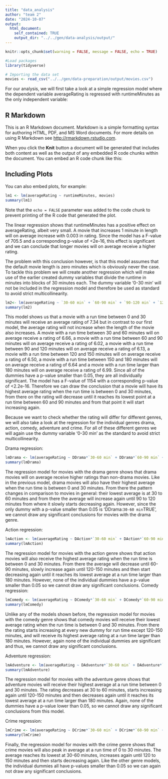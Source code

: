 ```yaml
---
title: "data_analysis"
author: "team 2"
date: "2024-10-07"
output:
  html_document:
    self_contained: TRUE
    output_dir: "../../gen/data-analysis/output/"
---
```



```r
knitr::opts_chunk$set(warning = FALSE, message = FALSE, echo = TRUE)
```

```r
#Load packages
library(tidyverse)
```
```r
# Importing the data set 
movies <- read_csv("../../gen/data-preparation/output/movies.csv")
```

For our analysis, we will first take a look at a simple regression model where the dependent variable averageRating is regressed with runtimeMinutes as the only independent variable:



## R Markdown

This is an R Markdown document. Markdown is a simple formatting syntax for authoring HTML, PDF, and MS Word documents. For more details on using R Markdown see <http://rmarkdown.rstudio.com>.

When you click the **Knit** button a document will be generated that includes both content as well as the output of any embedded R code chunks within the document. You can embed an R code chunk like this:



## Including Plots

You can also embed plots, for example:

```r
lm1 <- lm(averageRating ~ runtimeMinutes, movies)
summary(lm1)
```


Note that the `echo = FALSE` parameter was added to the code chunk to prevent printing of the R code that generated the plot.

The linear regression shows that runtimeMinutes has a positive effect on averageRating, albeit very small. A movie that increases 1 minute in length will on average increase with 0.003 in rating. Since the model has a F-value of 705.5 and a corresponding p-value of <2e-16, this effect is significant and we can conclude that longer movies will on average receive a higher rating. 

The problem with this conclusion however, is that this model assumes that the default movie length is zero minutes which is obviously never the case. To tackle this problem we will create another regression which will make use of the earlier created dummy variables that divide the runtime in minutes into blocks of 30 minutes each. The dummy variable '0-30 min' will not be included in the regression model and therefore be used as standard to avoid strict multicollinearity.

```r
lm2<- lm(averageRating ~ `30-60 min` + `60-90 min` + `90-120 min` + `120-150 min` + `150-180 min` + `>180 min`, movies)
summary(lm2)
```
This model shows us that a movie with a run time between 0 and 30 minutes will receive an average rating of 7.34 but in contrast to our first model, the average rating will not increase when the length of the movie also increases. A movie with a run time between 30 and 60 minutes will on average receive a rating of 6.66, a movie with a run time between 60 and 90 minutes will on average receive a rating of 6.02, a movie with a run time between 90 and 120 minutes will on average receive a rating of 6.13, a movie with a run time between 120 and 150 minutes will on average receive a rating of 6.50, a movie with a run time between 150 and 180 minutes will on average receive a rating of 6.64 and a movie with a run time larger than 180 minutes will on average receive a rating of 6.99. Since all of the dummies have a p-value smaller than 0.05, they are all individually significant. The model has a F-value of 1154 with a corresponding p-value of <2.2e-16. Therefore we can draw the conclusion that a movie will have its highest average rating when the run time is between 0 and 30 minutes, from there on the rating will decrease until it reaches its lowest point at a run time between 60 and 90 minutes and from that point it will start increasing again. 

Because we want to check whether the rating will differ for different genres, we will also take a look at the regression for the individual genres drama, action, comedy, adventure and crime. For all of these different genres we will again use the dummy variable '0-30 min' as the standard to avoid strict multicollinearity.

Drama regression:
```r
lmDrama <- lm(averageRating ~ DDrama*`30-60 min` + DDrama*`60-90 min` + DDrama*`90-120 min` + DDrama*`120-150 min` + DDrama*`150-180 min` + DDrama*`>180 min`, movies)
summary(lmDrama)
```
The regression model for movies with the drama genre shows that drama movies will on average receive higher ratings than non-drama movies. Like in the previous model, drama movies will also have their highest average when the run time is between 0 and 30 minutes. From there the pattern changes in comparison to movies in general: their lowest average is at 30 to 60 minutes and from there the average will increase again until 90 to 120 minutes from where it slowly starts decreasing again. However, since the only dummy with a p-value smaller than 0.05 is 'DDrama:`30-60 min`TRUE', we cannot draw any significant conclusions for movies with the drama genre.

Action regression:
```r
lmAction <- lm(averageRating ~ DAction*`30-60 min` + DAction*`60-90 min` + DAction*`90-120 min` + DAction*`120-150 min` + DAction*`150-180 min` + DAction*`>180 min`, movies)
summary(lmAction)
```
The regression model for movies with the action genre shows that action movies will also receive the highest average rating when the run time is between 0 and 30 minutes. From there the average will decrease until 60-90 minutes, slowly increase again until 120-150 minutes and then start decreasing again until it reaches its lowest average at a run time larger than 180 minutes. However, none of the individual dummies have a p-value smaller than 0.05 so we cannot draw any significant conclusions.
Comedy regression:
```r
lmComedy <- lm(averageRating ~ DComedy*`30-60 min` + DComedy*`60-90 min` + DComedy*`90-120 min` + DComedy*`120-150 min` + DComedy*`150-180 min` + DComedy*`>180 min`, movies)
summary(lmComedy)

```
Unlike any of the models shown before, the regression model for movies with the comedy genre shows that comedy movies will receive their lowest average rating when the run time is between 0 and 30 minutes. From there the rating starts increasing at every new dummy for run time except 120-150 minutes, and will receive its highest average rating at a run time larger than 180 minutes. However, again none of the individual dummies are significant and thus, we cannot draw any significant conclusions.

Adventure regression:
```r
lmAdventure <- lm(averageRating ~ DAdventure*`30-60 min` + DAdventure*`60-90 min` + DAdventure*`90-120 min` + DAdventure*`120-150 min` + DAdventure*`150-180 min` + DAdventure*`>180 min`, movies)
summary(lmAdventure)

```
The regression model for movies with the adventure genre shows that adventure movies will receive their highest average at a run time between 0 and 30 minutes. The rating decreases at 30 to 60 minutes, starts increasing again until 120-150 minutes and then decreases again until it reaches its lowest average at a run time larger than 180 minutes. Again, none of the dummies have a p-value lower than 0.05, so we cannot draw any significant conclusions from this model.

Crime regression:
```r
lmCrime <- lm(averageRating ~ DCrime*`30-60 min` + DCrime*`60-90 min` + DCrime*`90-120 min` + DCrime*`120-150 min` + DCrime*`150-180 min` + DCrime*`>180 min`, movies)
summary(lmCrime)
```
Finally, the regression model for movies with the crime genre shows that crime movies will also peak in average at a run time of 0 to 30 minutes. The average reaches its lowest at 30-60 minutes, increases again until 120 to 150 minutes and then starts decreasing again. Like the other genre models, the individual dummies all have p-values smaller than 0.05 so we can again not draw any significant conclusions.

